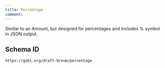 ```yaml
---
title: Percentage
comment: 
---
```


Similar to an Amount, but designed for percentages and includes % symbol in JSON output.

## Schema ID

`https://gobl.org/draft-0/num/percentage`

